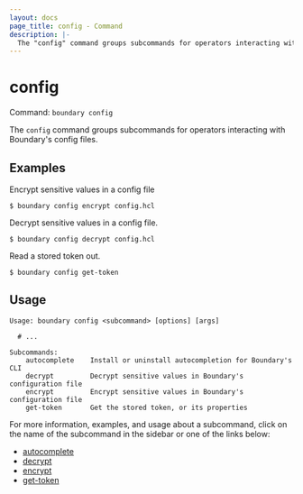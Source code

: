 ```yaml
---
layout: docs
page_title: config - Command
description: |-
  The "config" command groups subcommands for operators interacting with Boundary's config files.
---
```


# config

Command: `boundary config`

The `config` command groups subcommands for operators interacting with
Boundary's config files.

## Examples

Encrypt sensitive values in a config file

```shell-session
$ boundary config encrypt config.hcl
```

Decrypt sensitive values in a config file.

```shell-session
$ boundary config decrypt config.hcl
```

Read a stored token out.

```shell-session
$ boundary config get-token
```


## Usage

<CodeBlockConfig hideClipboard>

```shell-session
Usage: boundary config <subcommand> [options] [args]

  # ...

Subcommands:
    autocomplete    Install or uninstall autocompletion for Boundary's CLI
    decrypt         Decrypt sensitive values in Boundary's configuration file
    encrypt         Encrypt sensitive values in Boundary's configuration file
    get-token       Get the stored token, or its properties
```

</CodeBlockConfig>

For more information, examples, and usage about a subcommand, click on the name
of the subcommand in the sidebar or one of the links below:

- [autocomplete](/boundary/docs/api-clients/commands/config/autocomplete)
- [decrypt](/boundary/docs/api-clients/commands/config/decrypt)
- [encrypt](/boundary/docs/api-clients/commands/config/encrypt)
- [get-token](/boundary/docs/api-clients/commands/config/get-token)
